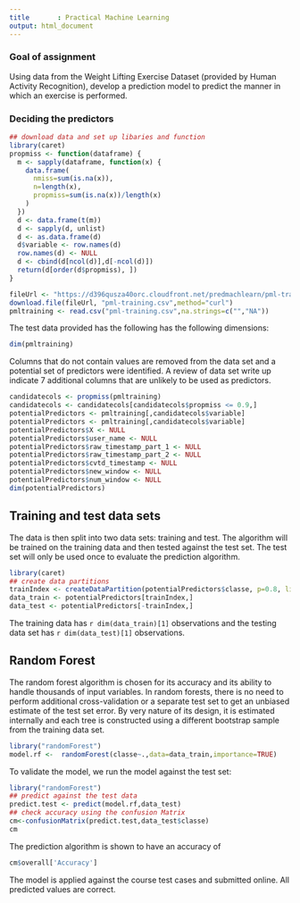 ```yaml
---
title       : Practical Machine Learning 
output: html_document
---
```

### Goal of assignment
Using data from the Weight Lifting Exercise Dataset (provided by Human Activity Recognition), develop a prediction model to predict the manner in which an exercise is performed.

### Deciding the predictors
```r
## download data and set up libaries and function
library(caret)
propmiss <- function(dataframe) {
  m <- sapply(dataframe, function(x) {
    data.frame(
      nmiss=sum(is.na(x)), 
      n=length(x), 
      propmiss=sum(is.na(x))/length(x)
    )
  })
  d <- data.frame(t(m))
  d <- sapply(d, unlist)
  d <- as.data.frame(d)
  d$variable <- row.names(d)
  row.names(d) <- NULL
  d <- cbind(d[ncol(d)],d[-ncol(d)])
  return(d[order(d$propmiss), ])
}

fileUrl <- "https://d396qusza40orc.cloudfront.net/predmachlearn/pml-training.csv"
download.file(fileUrl, "pml-training.csv",method="curl")
pmltraining <- read.csv("pml-training.csv",na.strings=c("","NA"))
```
The test data provided has the following has the following dimensions:
```r
dim(pmltraining)
```
Columns that do not contain values are removed from the data set and a potential set of predictors were identified.  A review of data set write up indicate 7 additional columns that are unlikely to be used as predictors.
```r
candidatecols <- propmiss(pmltraining)
candidatecols <- candidatecols[candidatecols$propmiss <= 0.9,]
potentialPredictors <- pmltraining[,candidatecols$variable]
potentialPredictors <- pmltraining[,candidatecols$variable]
potentialPredictors$X <- NULL
potentialPredictors$user_name <- NULL
potentialPredictors$raw_timestamp_part_1 <- NULL
potentialPredictors$raw_timestamp_part_2 <- NULL
potentialPredictors$cvtd_timestamp <- NULL
potentialPredictors$new_window <- NULL
potentialPredictors$num_window <- NULL
dim(potentialPredictors)
```

## Training and test data sets
The data is then split into two data sets: training and test. The algorithm will be trained on the training data and then tested against the test set.  The test set will only be used once to evaluate the prediction algorithm.
```r
library(caret)
## create data partitions
trainIndex <- createDataPartition(potentialPredictors$classe, p=0.8, list=FALSE)
data_train <- potentialPredictors[trainIndex,]
data_test <- potentialPredictors[-trainIndex,]
```
The training data has `r dim(data_train)[1]` observations and the testing data set has `r dim(data_test)[1]` observations.

## Random Forest
The random forest algorithm is chosen for its accuracy and its ability to handle thousands of input variables.  In random forests, there is no need to perform additional cross-validation or a separate test set to get an unbiased estimate of the test set error.  By very nature of its design, it is estimated internally and each tree is constructed using a different bootstrap sample from the training data set.
```r
library("randomForest")
model.rf <-  randomForest(classe~.,data=data_train,importance=TRUE)
```

To validate the model, we run the model against the test set:
```r
library("randomForest")
## predict against the test data
predict.test <- predict(model.rf,data_test)
## check accuracy using the confusion Matrix
cm<-confusionMatrix(predict.test,data_test$classe)
cm
```

The prediction algorithm is shown to have an accuracy of
```r
cm$overall['Accuracy']
```

The model is applied against the course test cases and submitted online.  All predicted values are correct. 

